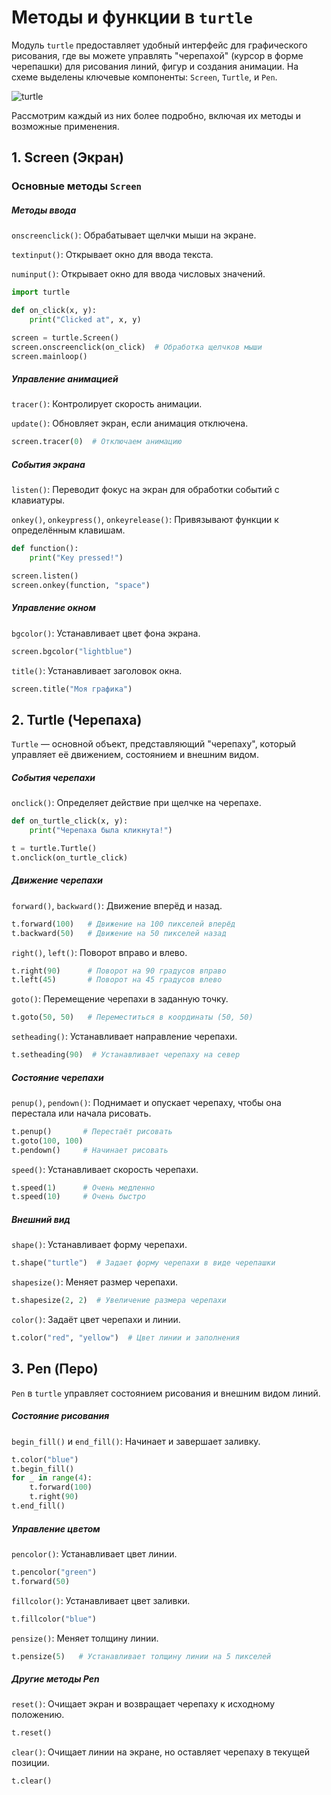 # Методы и функции в `turtle`

Модуль `turtle` предоставляет удобный интерфейс для графического рисования, где вы можете управлять "черепахой" (курсор в форме черепашки) для рисования линий, фигур и создания анимации. На схеме выделены ключевые компоненты: `Screen`, `Turtle`, и `Pen`. 

![turtle](https://raw.githubusercontent.com/Codynodycom/library-py-easy/refs/heads/main/python-theory/17-graphic/images/turtle.png)

Рассмотрим каждый из них более подробно, включая их методы и возможные применения.

## 1. Screen (Экран)

### Основные методы `Screen`

##### Методы ввода

`onscreenclick()`: Обрабатывает щелчки мыши на экране.

`textinput()`: Открывает окно для ввода текста.

`numinput()`: Открывает окно для ввода числовых значений.

```python
import turtle

def on_click(x, y):
    print("Clicked at", x, y)

screen = turtle.Screen()
screen.onscreenclick(on_click)  # Обработка щелчков мыши
screen.mainloop()
```

##### Управление анимацией

`tracer()`: Контролирует скорость анимации.

`update()`: Обновляет экран, если анимация отключена.

```python
screen.tracer(0)  # Отключаем анимацию
```

##### События экрана

`listen()`: Переводит фокус на экран для обработки событий с клавиатуры.

`onkey()`, `onkeypress()`, `onkeyrelease()`: Привязывают функции к определённым клавишам.

```python
def function():
    print("Key pressed!")

screen.listen()
screen.onkey(function, "space")
```

##### Управление окном

`bgcolor()`: Устанавливает цвет фона экрана.

```python
screen.bgcolor("lightblue")
```

`title()`: Устанавливает заголовок окна.

```python
screen.title("Моя графика")
```

## 2. Turtle (Черепаха)

`Turtle` — основной объект, представляющий "черепаху", который управляет её движением, состоянием и внешним видом.

##### События черепахи

`onclick()`: Определяет действие при щелчке на черепахе.

```python
def on_turtle_click(x, y):
    print("Черепаха была кликнута!")

t = turtle.Turtle()
t.onclick(on_turtle_click)
```

##### Движение черепахи

`forward()`, `backward()`: Движение вперёд и назад.

```python
t.forward(100)   # Движение на 100 пикселей вперёд
t.backward(50)   # Движение на 50 пикселей назад
```

`right()`, `left()`: Поворот вправо и влево.

```python
t.right(90)      # Поворот на 90 градусов вправо
t.left(45)       # Поворот на 45 градусов влево
```

`goto()`: Перемещение черепахи в заданную точку.

```python
t.goto(50, 50)   # Переместиться в координаты (50, 50)
```

`setheading()`: Устанавливает направление черепахи.

```python
t.setheading(90)  # Устанавливает черепаху на север
```

##### Состояние черепахи

`penup()`, `pendown()`: Поднимает и опускает черепаху, чтобы она перестала или начала рисовать.

```python
t.penup()       # Перестаёт рисовать
t.goto(100, 100)
t.pendown()     # Начинает рисовать
```

`speed()`: Устанавливает скорость черепахи.

```python
t.speed(1)      # Очень медленно
t.speed(10)     # Очень быстро
```

##### Внешний вид

`shape()`: Устанавливает форму черепахи.

```python
t.shape("turtle")  # Задает форму черепахи в виде черепашки
```

`shapesize()`: Меняет размер черепахи.

```python
t.shapesize(2, 2)  # Увеличение размера черепахи
```

`color()`: Задаёт цвет черепахи и линии.

```python
t.color("red", "yellow")  # Цвет линии и заполнения
```

## 3. Pen (Перо)

`Pen` в `turtle` управляет состоянием рисования и внешним видом линий.

##### Состояние рисования

`begin_fill()` и `end_fill()`: Начинает и завершает заливку.

```python
t.color("blue")
t.begin_fill()
for _ in range(4):
    t.forward(100)
    t.right(90)
t.end_fill()
```

##### Управление цветом

`pencolor()`: Устанавливает цвет линии.

```python
t.pencolor("green")
t.forward(50)
```

`fillcolor()`: Устанавливает цвет заливки.

```python
t.fillcolor("blue")
```

`pensize()`: Меняет толщину линии.

```python
t.pensize(5)   # Устанавливает толщину линии на 5 пикселей
```

##### Другие методы Pen

`reset()`: Очищает экран и возвращает черепаху к исходному положению.

```python
t.reset()
```

`clear()`: Очищает линии на экране, но оставляет черепаху в текущей позиции.

```python
t.clear()
```


